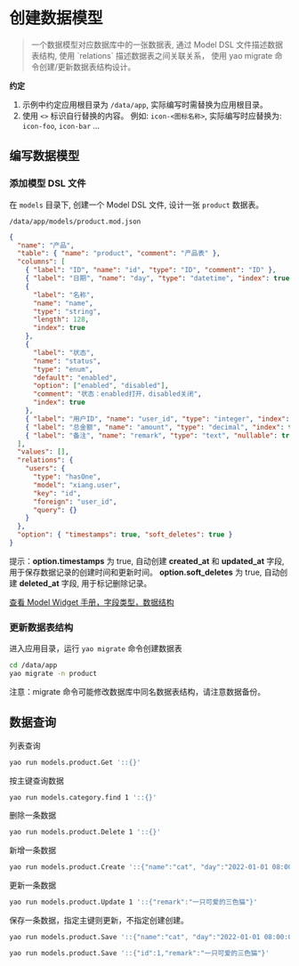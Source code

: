 # 创建数据模型

<blockquote>
  一个数据模型对应数据库中的一张数据表, 通过 Model DSL 文件描述数据表结构, 使用
  `relations` 描述数据表之间关联关系， 使用 yao migrate
  命令创建/更新数据表结构设计。
</blockquote>

**约定**

1. 示例中约定应用根目录为 `/data/app`, 实际编写时需替换为应用根目录。
2. 使用 `<>` 标识自行替换的内容。 例如: `icon-<图标名称>`, 实际编写时应替换为: `icon-foo`, `icon-bar` ...

## 编写数据模型

### 添加模型 DSL 文件

在 `models` 目录下, 创建一个 Model DSL 文件, 设计一张 `product` 数据表。

`/data/app/models/product.mod.json`

```json
{
  "name": "产品",
  "table": { "name": "product", "comment": "产品表" },
  "columns": [
    { "label": "ID", "name": "id", "type": "ID", "comment": "ID" },
    { "label": "日期", "name": "day", "type": "datetime", "index": true },
    {
      "label": "名称",
      "name": "name",
      "type": "string",
      "length": 128,
      "index": true
    },
    {
      "label": "状态",
      "name": "status",
      "type": "enum",
      "default": "enabled",
      "option": ["enabled", "disabled"],
      "comment": "状态：enabled打开，disabled关闭",
      "index": true
    },
    { "label": "用户ID", "name": "user_id", "type": "integer", "index": true },
    { "label": "总金额", "name": "amount", "type": "decimal", "index": true },
    { "label": "备注", "name": "remark", "type": "text", "nullable": true }
  ],
  "values": [],
  "relations": {
    "users": {
      "type": "hasOne",
      "model": "xiang.user",
      "key": "id",
      "foreign": "user_id",
      "query": {}
    }
  },
  "option": { "timestamps": true, "soft_deletes": true }
}
```

<Notice type="success">
  提示：<strong>option.timestamps</strong> 为 true, 自动创建
  <strong>created_at</strong> 和 <strong>updated_at</strong> 字段, 用于保存数据记录的创建时间和更新时间。
  <strong>option.soft_deletes</strong> 为 true, 自动创建
  <strong>deleted_at</strong> 字段, 用于标记删除记录。
</Notice>

[查看 Model Widget 手册，字段类型，数据结构](../手册/Widgets/Model)

### 更新数据表结构

进入应用目录，运行 `yao migrate` 命令创建数据表

```bash
cd /data/app
yao migrate -n product
```

<Notice type="warning">
  注意：migrate 命令可能修改数据库中同名数据表结构，请注意数据备份。
</Notice>

## 数据查询

列表查询

```bash
yao run models.product.Get '::{}'
```

按主键查询数据

```bash
yao run models.category.find 1 '::{}'
```

删除一条数据

```bash
yao run models.product.Delete 1 '::{}'
```

新增一条数据

```bash
yao run models.product.Create '::{"name":"cat", "day":"2022-01-01 08:00:00", "status":"enabled", "user_id":1,"amount":1000,"remark":"Book ....."}'
```

更新一条数据

```bash
yao run models.product.Update 1 '::{"remark":"一只可爱的三色猫"}'
```

保存一条数据，指定主键则更新，不指定创建创建。

```bash
yao run models.product.Save '::{"name":"cat", "day":"2022-01-01 08:00:00", "status":"enabled", "user_id":1,"amount":1000,"remark":"Book ....."}'
```

```bash
yao run models.product.Save '::{"id":1,"remark":"一只可爱的三色猫"}'
```

<Div style={{ display: "flex", justifyContent: "space-between" }}>
  <Link type="prev" title="安装配置" link="基础/安装配置"></Link>
  <Link type="next" title="数据查询" link="基础/数据查询"></Link>
</Div>

